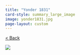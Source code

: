 ```yaml
---
title: "Yonder 1831"
card-style: summary_large_image
image: yonder1831.jpg
page-layout: custom
---
```


[\< Back](index.qmd){.btn .btn-secondary .btn role="button"}

![](yonder1831.jpg){.full-art-display}
